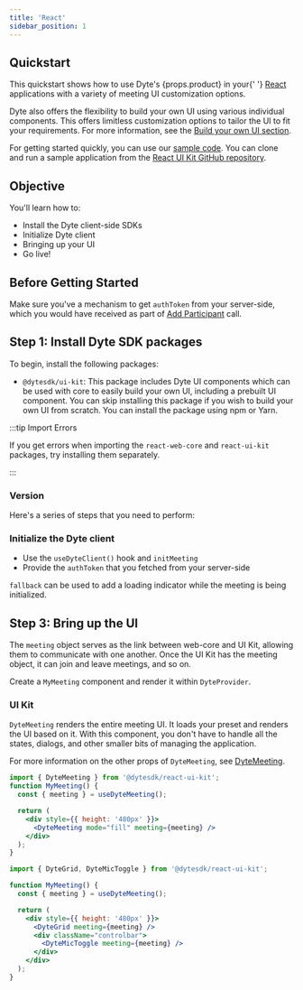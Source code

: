```yaml
---
title: 'React'
sidebar_position: 1
---
```


## Quickstart

<span>
  This quickstart shows how to use Dyte's {props.product} in your{' '}
  <a href="https://react.dev/">React</a> applications with a variety of meeting
  UI customization options.
</span>

Dyte also offers the flexibility to build your own UI using various individual
components. This offers limitless customization options to tailor the UI to fit
your requirements. For more information, see the [Build your own UI section](/react-ui-kit/basics/components-basics).

For getting started quickly, you can use our
[sample code](https://github.com/dyte-io/react-samples). You can clone and run a
sample application from the
[React UI Kit GitHub repository](https://github.com/dyte-io/react-samples).

## Objective

You'll learn how to:

- Install the Dyte client-side SDKs
- Initialize Dyte client
- Bringing up your UI
- Go live!

## Before Getting Started

Make sure you've a mechanism to get `authToken` from your server-side, which you would have received as part of [Add Participant](/guides/live-video/build-live-video-app#step-5-add-participants) call.

## Step 1: Install Dyte SDK packages

To begin, install the following packages:

- `@dytesdk/ui-kit`: This package includes Dyte UI components which can be used with core to easily build your own UI, including a prebuilt UI component. You can skip installing this package if you wish to build your own UI from scratch. 
You can install the package using npm or Yarn.


:::tip Import Errors

If you get errors when importing the `react-web-core` and `react-ui-kit`
packages, try installing them separately.

:::

### Version


Here's a series of steps that you need to perform:

### Initialize the Dyte client

- Use the `useDyteClient()` hook and `initMeeting`
- Provide the `authToken` that you fetched from your server-side
 

`fallback` can be used to add a loading indicator while the meeting is being initialized.

## Step 3: Bring up the UI

The `meeting` object serves as the link between web-core and UI Kit, allowing
them to communicate with one another. Once the UI Kit has the meeting object,
it can join and leave meetings, and so on.

Create a `MyMeeting` component and render it within `DyteProvider`.


### UI Kit

`DyteMeeting` renders the entire meeting UI. It loads your preset and renders
the UI based on it. With this component, you don't have to handle all the
states, dialogs, and other smaller bits of managing the application.

For more information on the other props of `DyteMeeting`, see [DyteMeeting](/react-ui-kit/components/dyte-meeting).

```jsx
import { DyteMeeting } from '@dytesdk/react-ui-kit';
function MyMeeting() {
  const { meeting } = useDyteMeeting();

  return (
    <div style={{ height: '480px' }}>
      <DyteMeeting mode="fill" meeting={meeting} />
    </div>
  );
}
```
 
```jsx
import { DyteGrid, DyteMicToggle } from '@dytesdk/react-ui-kit';

function MyMeeting() {
  const { meeting } = useDyteMeeting();

  return (
    <div style={{ height: '480px' }}>
      <DyteGrid meeting={meeting} />
      <div className="controlbar">
        <DyteMicToggle meeting={meeting} />
      </div>
    </div>
  );
}
```
